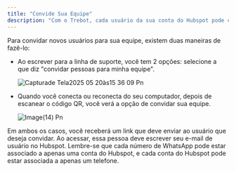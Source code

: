 ```yaml
---
title: "Convide Sua Equipe"
description: "Com o Trebot, cada usuário da sua conta do Hubspot pode conectar seu próprio número de WhatsApp, e assim ter os registros de suas conversas sob sua propriedade."
---
```


Para convidar novos usuários para sua equipe, existem duas maneiras de fazê-lo:

- Ao escrever para a linha de suporte, você tem 2 opções: selecione a que diz "convidar pessoas para minha equipe".

  ![Capturade Tela2025 05 20às15 36 09 Pn](/images/CapturadeTela2025-05-20às15.36.09.png)
- Quando você conecta ou reconecta do seu computador, depois de escanear o código QR, você verá a opção de convidar sua equipe.

  ![Image(14) Pn](/images/image\(14\).png)

Em ambos os casos, você receberá um link que deve enviar ao usuário que deseja convidar. Ao acessar, essa pessoa deve escrever seu e-mail de usuário no Hubspot. Lembre-se que cada número de WhatsApp pode estar associado a apenas uma conta do Hubspot, e cada conta do Hubspot pode estar associada a apenas um telefone. 